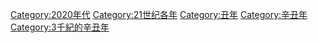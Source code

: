 {{catmore}}
{{Decade category header|decade=2020}}
{{Commonscat|2021}}

[[Category:2020年代|Category:2020年代]]
[[Category:21世纪各年|Category:21世纪各年]]
[[Category:丑年|Category:丑年]]
[[Category:辛丑年|Category:辛丑年]]
[[Category:3千紀的辛丑年|Category:3千紀的辛丑年]]